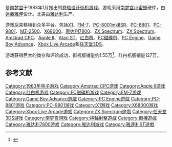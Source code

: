 {{refimprove|time=2015-04-06}}
{{NoteTA
| G1=Games
}}
{{Infobox VG
| title = 铁板阵
| japanese = ゼビウス
| english =Xevious
| image =
| caption =
| developer = [[南梦宫|南梦宫]]
| publisher = {{vgr|JP|南梦宫|NA|[[雅达利|雅达利]]}}
| designer = [[远藤雅伸|远藤雅伸]]
| composer = Yuriko Keino
| release = {{vgr|JP|1983年1月|NA|1983年1月}}
| genre = [[卷轴射击游戏|竖向卷轴射击]]
| modes = [[单人电子游戏|单人]]、[[多人电子游戏|多人]]（双人轮流）
| platforms = [[街机|街机]]等
}}

{{Vgname|铁板阵|ja=ゼビウス|en=Xevious}}是[[南梦宫|南梦宫]]于1983年1月推出的[[卷轴射击游戏|卷轴设计]][[街机游戏|街机游戏]]。游戏采用[[南梦宫小蜜蜂|南梦宫小蜜蜂]]硬件，由[[远藤雅伸|远藤雅伸]]设计。北美由[[雅达利|雅达利]]生产。

游戏后来移植到众多平台，包括[[X1|X1]]、[[FM-7|FM-7]]、[[PC-8001mkIISR|PC-8001mkIISR]]、[[PC-8801|PC-8801]]、[[PC-9801|PC-9801]]、[[MZ-2500|MZ-2500]]、[[X68000|X68000]]、[[雅达利7800|雅达利7800]]、[[ZX_Spectrum|ZX Spectrum]]、[[ZX_Spectrum|ZX Spectrum]]、[[Amstrad_CPC|Amstrad CPC]]、[[Apple_II|Apple II]]、[[Atari_ST|Atari ST]]、[[红白机|红白机]]、[[FC磁碟机|FC磁碟机]]、[[PC_Engine|PC Engine]]、[[Game_Boy_Advance|Game Boy Advance]]、[[Xbox_Live_Arcade|Xbox Live Arcade]]和[[任天堂3DS|任天堂3DS]]。

游戏获得巨大的商业和评论成功，街机版销量约1.55万<ref>{{cite news|title=仮想現実遊戯大全1 ゲーム・ワールドへの招待 あなたは誰?|newspaper=NHK|date=1992年7月21日|language=ja}}</ref>，红白机版销量127万。

== 参考文献 ==
{{reflist}}

{{DEFAULTSORT:Xevious}}
[[Category:1983年电子游戏|Category:1983年电子游戏]]
[[Category:Amstrad_CPC游戏|Category:Amstrad CPC游戏]]
[[Category:Apple_II游戏|Category:Apple II游戏]]
[[Category:红白机游戏|Category:红白机游戏]]
[[Category:FC磁碟机游戏|Category:FC磁碟机游戏]]
[[Category:FM-7游戏|Category:FM-7游戏]]
[[Category:Game_Boy_Advance遊戲|Category:Game Boy Advance遊戲]]
[[Category:PC_Engine遊戲|Category:PC Engine遊戲]]
[[Category:PC-8801游戏|Category:PC-8801游戏]]
[[Category:PC-9801游戏|Category:PC-9801游戏]]
[[Category:X1游戏|Category:X1游戏]]
[[Category:X68000游戏|Category:X68000游戏]]
[[Category:Xbox_Live_Arcade游戏|Category:Xbox Live Arcade游戏]]
[[Category:ZX_Spectrum遊戲|Category:ZX Spectrum遊戲]]
[[Category:任天堂3DS游戏|Category:任天堂3DS游戏]]
[[Category:南梦宫游戏|Category:南梦宫游戏]]
[[Category:捲軸射擊遊戲|Category:捲軸射擊遊戲]]
[[Category:街機遊戲|Category:街機遊戲]]
[[Category:雅达利7800游戏|Category:雅达利7800游戏]]
[[Category:雅达利游戏|Category:雅达利游戏]]
[[Category:雅達利ST遊戲|Category:雅達利ST遊戲]]

{{BandaiNamco-stub}}
{{Shooter-videogame-stub}}